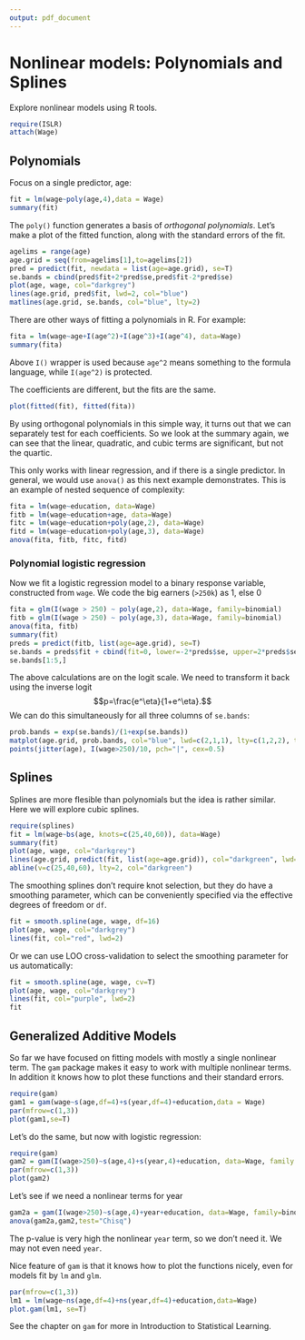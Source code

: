 ```yaml
---
output: pdf_document
---
```

Nonlinear models: Polynomials and Splines
=========================================

Explore nonlinear models using R tools.

```r
require(ISLR)
attach(Wage)
```

Polynomials
------------

Focus on a single predictor, age:

```r
fit = lm(wage~poly(age,4),data = Wage)
summary(fit)
```

The `poly()` function generates a basis of *orthogonal polynomials*.
Let's make a plot of the fitted function, along with the standard
errors of the fit.

```r
agelims = range(age)
age.grid = seq(from=agelims[1],to=agelims[2])
pred = predict(fit, newdata = list(age=age.grid), se=T)
se.bands = cbind(pred$fit+2*pred$se,pred$fit-2*pred$se)
plot(age, wage, col="darkgrey")
lines(age.grid, pred$fit, lwd=2, col="blue")
matlines(age.grid, se.bands, col="blue", lty=2)
```

There are other ways of fitting a polynomials in R. For example:

```r
fita = lm(wage~age+I(age^2)+I(age^3)+I(age^4), data=Wage)
summary(fita)
```

Above `I()` wrapper is used because `age^2` means something to the formula language,
while `I(age^2)`  is protected.

The coefficients are different, but the fits are the same. 

```r
plot(fitted(fit), fitted(fita))
```

By using orthogonal polynomials in this simple way, it turns out 
that we can separately test for each coefficients. So we look at the summary again,
we can see that the linear, quadratic, and cubic terms are significant, but not the quartic.

This only works  with linear regression, and if there is a single predictor.
In general, we would use `anova()` as this next example demonstrates.
This is an example of nested sequence of complexity:

```r
fita = lm(wage~education, data=Wage)
fitb = lm(wage~education+age, data=Wage)
fitc = lm(wage~education+poly(age,2), data=Wage)
fitd = lm(wage~education+poly(age,3), data=Wage)
anova(fita, fitb, fitc, fitd)
```

### Polynomial logistic regression

Now we fit a logistic regression model to a binary response variable,
constructed from `wage`. We code the big earners (`>250k`) as 1, else 0

```r
fita = glm(I(wage > 250) ~ poly(age,2), data=Wage, family=binomial)
fitb = glm(I(wage > 250) ~ poly(age,3), data=Wage, family=binomial)
anova(fita, fitb)
summary(fit)
preds = predict(fitb, list(age=age.grid), se=T)
se.bands = preds$fit + cbind(fit=0, lower=-2*preds$se, upper=2*preds$se)
se.bands[1:5,]
```

The above calculations are on the logit scale. We need to transform it back using
the inverse logit $$p=\frac{e^\eta}{1+e^\eta}.$$ We can do this simultaneously for all 
three columns of `se.bands`:

```r
prob.bands = exp(se.bands)/(1+exp(se.bands))
matplot(age.grid, prob.bands, col="blue", lwd=c(2,1,1), lty=c(1,2,2), type="l", ylim=c(0,0.1))
points(jitter(age), I(wage>250)/10, pch="|", cex=0.5)
```

Splines
-------

Splines are more flesible than polynomials but the idea is rather similar. Here we will explore 
cubic splines.

```r
require(splines)
fit = lm(wage~bs(age, knots=c(25,40,60)), data=Wage)
summary(fit)
plot(age, wage, col="darkgrey")
lines(age.grid, predict(fit, list(age=age.grid)), col="darkgreen", lwd=2)
abline(v=c(25,40,60), lty=2, col="darkgreen")
```


The smoothing splines don't require knot selection, but they do have a smoothing parameter,
which can be conveniently specified via the effective degrees of freedom or `df`.

```r
fit = smooth.spline(age, wage, df=16)
plot(age, wage, col="darkgrey")
lines(fit, col="red", lwd=2)
```

Or we can use LOO cross-validation  to select the smoothing parameter for us
automatically:

```r
fit = smooth.spline(age, wage, cv=T)
plot(age, wage, col="darkgrey")
lines(fit, col="purple", lwd=2)
fit
```

Generalized Additive Models
---------------------------
So far we have focused on fitting models with mostly a single nonlinear term.
The `gam` package makes it easy to work with multiple nonlinear terms.
In addition it knows how to plot these functions and their standard errors.


```r
require(gam)
gam1 = gam(wage~s(age,df=4)+s(year,df=4)+education,data = Wage)
par(mfrow=c(1,3))
plot(gam1,se=T)
```

Let's do the same, but now with logistic regression:

```r
require(gam)
gam2 = gam(I(wage>250)~s(age,4)+s(year,4)+education, data=Wage, family = binomial)
par(mfrow=c(1,3))
plot(gam2)
```


Let's see if we need a nonlinear terms for year

```r
gam2a = gam(I(wage>250)~s(age,4)+year+education, data=Wage, family=binomial)
anova(gam2a,gam2,test="Chisq")
```

The p-value is very high the nonlinear `year` term, so we don't need it. We may not even need `year`.

Nice feature of `gam` is that it knows how to plot the functions nicely, 
even for models fit by `lm` and `glm`.

```r
par(mfrow=c(1,3))
lm1 = lm(wage~ns(age,df=4)+ns(year,df=4)+education,data=Wage)
plot.gam(lm1, se=T)
```

See the chapter on `gam` for more in Introduction to Statistical Learning.
